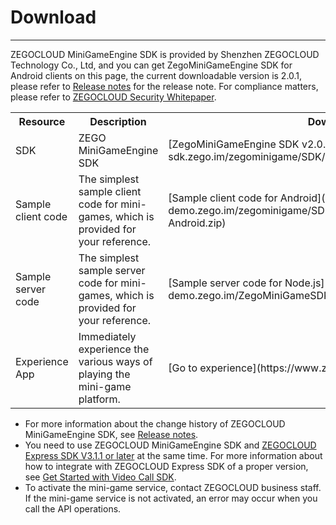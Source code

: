 # Download

---
ZEGOCLOUD MiniGameEngine SDK is provided by Shenzhen ZEGOCLOUD Technology Co., Ltd, and you can get ZegoMiniGameEngine SDK for Android clients on this page, the current downloadable version is 2.0.1, please refer to [Release notes](./quick%20start/Release%20Notes.mdx) for the release note. For compliance matters, please refer to [ZEGOCLOUD Security Whitepaper](https://docs.zegocloud.com/article/15675).


<table>
<tbody>
<tr>
<th>Resource</th>
<th>Description</th>
<th>Download URL</th>
<th>References</th>
</tr>
<tr>
<td>SDK</td>
<td>ZEGO MiniGameEngine SDK</td>
<td>[ZegoMiniGameEngine SDK v2.0.1](https://artifact-sdk.zego.im/zegominigame/SDK/ZegoMiniGameEngine-Android.zip)</td>
<td>[Integrate the SDKs](./quick%20start/Integrate%20the%20SDK.mdx)</td>
</tr>
<tr>
<td>Sample client code</td>
<td>The simplest sample client code for mini-games, which is provided for your reference.</td>
<td>[Sample client code for Android](https://artifact-demo.zego.im/zegominigame/SDK/ZegoMiniGameEngineDemoSrc-Android.zip)</td>
<td>[Run the sample client code for Android](./quick%20start/run%20sample%20codes.mdx#run-the-sample-client-code-for-android)</td>
</tr>
<tr>
<td>Sample server code</td>
<td>The simplest sample server code for mini-games, which is provided for your reference.</td>
<td>[Sample server code for Node.js](https://artifact-demo.zego.im/ZegoMiniGameSDK/server/ZegoMiniGameServerDemo.zip)</td>
<td>[Run the sample server code for Node.js](./quick%20start/run%20sample%20codes.mdx)</td>
</tr>
<tr>
<td>Experience App</td>
<td>Immediately experience the various ways of playing the mini-game platform. </td>
<td>[Go to experience](https://www.zegocloud.com/demo-apps)</td>
<td>[Experience App](./Download%20Demo.mdx)</td>
</tr>
</tbody>
</table>
<Note title="Note">

- For more information about the change history of ZEGOCLOUD MiniGameEngine SDK, see [Release notes](./quick%20start/Release%20Notes.mdx). 
- You need to use ZEGOCLOUD MiniGameEngine SDK and [ZEGOCLOUD Express SDK V3.1.1 or later](https://docs.zegocloud.com/article/3689) at the same time. For more information about how to integrate with ZEGOCLOUD Express SDK of a proper version, see [Get Started with Video Call SDK](https://www.zegocloud.com/docs/live-streaming/overview?platform=ios&language=objective-c). 
- To activate the mini-game service, contact ZEGOCLOUD business staff. If the mini-game service is not activated, an error may occur when you call the API operations.

</Note>
